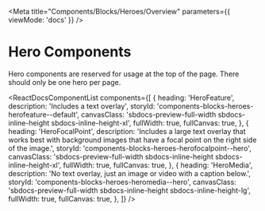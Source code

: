 
<Meta
  title="Components/Blocks/Heroes/Overview"
  parameters={{ viewMode: 'docs' }}
/>

# Hero Components

Hero components are reserved for usage at the top of the page. There should only be one hero per page.

<ReactDocsComponentList
  components={[
    {
      heading: 'HeroFeature',
      description: 'Includes a text overlay',
      storyId: 'components-blocks-heroes-herofeature--default',
      canvasClass:
        'sbdocs-preview-full-width sbdocs-inline-height sbdocs-inline-height-xl',
      fullWidth: true,
      fullCanvas: true,
    },
    {
      heading: 'HeroFocalPoint',
      description:
        'Includes a large text overlay that works best with background images that have a focal point on the right side of the image.',
      storyId: 'components-blocks-heroes-herofocalpoint--hero',
      canvasClass:
        'sbdocs-preview-full-width sbdocs-inline-height sbdocs-inline-height-xl',
      fullWidth: true,
      fullCanvas: true,
    },
    {
      heading: 'HeroMedia',
      description:
        'No text overlay, just an image or video with a caption below.',
      storyId: 'components-blocks-heroes-heromedia--hero',
      canvasClass:
        'sbdocs-preview-full-width sbdocs-inline-height sbdocs-inline-height-lg',
      fullWidth: true,
      fullCanvas: true,
    },
  ]}
/>
